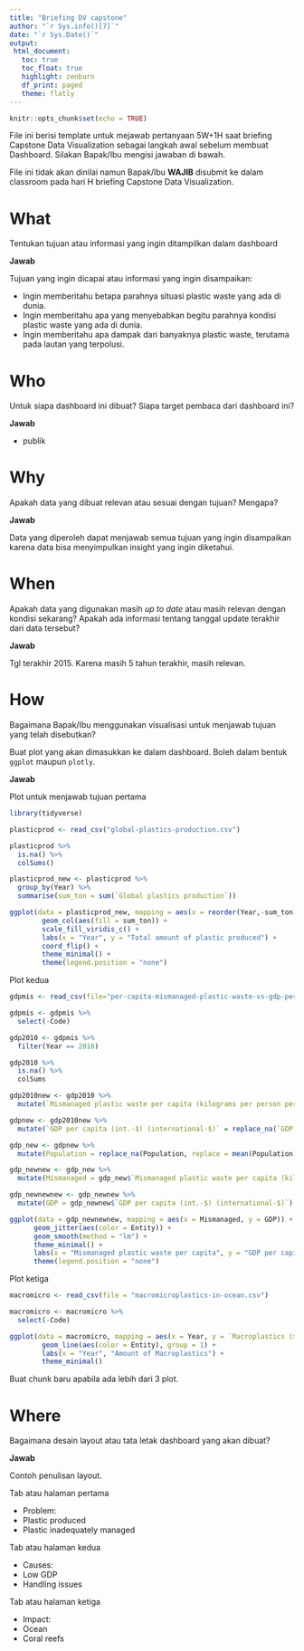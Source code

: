 ```yaml
---
title: "Briefing DV capstone"
author: "`r Sys.info()[7]`"
date: "`r Sys.Date()`"
output: 
 html_document:
   toc: true
   toc_float: true
   highlight: zenburn
   df_print: paged
   theme: flatly
---
```


```r
knitr::opts_chunk$set(echo = TRUE)
```

File ini berisi template untuk mejawab pertanyaan 5W+1H saat briefing Capstone Data Visualization sebagai langkah awal sebelum membuat Dashboard. Silakan Bapak/Ibu mengisi jawaban di bawah. 

File ini tidak akan dinilai namun Bapak/Ibu **WAJIB** disubmit ke dalam classroom pada hari H briefing Capstone Data Visualization.

# What

Tentukan tujuan atau informasi yang ingin ditampilkan dalam dashboard

**Jawab**

Tujuan yang ingin dicapai atau informasi yang ingin disampaikan:

- Ingin memberitahu betapa parahnya situasi plastic waste yang ada di dunia.
- Ingin memberitahu apa yang menyebabkan begitu parahnya kondisi plastic waste yang ada di dunia.
- Ingin memberitahu apa dampak dari banyaknya plastic waste, terutama pada lautan yang terpolusi.

# Who

Untuk siapa dashboard ini dibuat? Siapa target pembaca dari dashboard ini?

**Jawab**

- publik

# Why

Apakah data yang dibuat relevan atau sesuai dengan tujuan? Mengapa?

**Jawab**

Data yang diperoleh dapat menjawab semua tujuan yang ingin disampaikan karena data bisa menyimpulkan insight yang ingin diketahui.

# When

Apakah data yang digunakan masih *up to date* atau masih relevan dengan kondisi sekarang? Apakah ada informasi tentang tanggal update terakhir dari data tersebut?

**Jawab**

Tgl terakhir 2015. Karena masih 5 tahun terakhir, masih relevan.


# How

Bagaimana Bapak/Ibu menggunakan visualisasi untuk menjawab tujuan yang telah disebutkan? 

Buat plot yang akan dimasukkan ke dalam dashboard. Boleh dalam bentuk `ggplot` maupun `plotly`.

**Jawab**

Plot untuk menjawab tujuan pertama
```r
library(tidyverse)

plasticprod <- read_csv("global-plastics-production.csv")

plasticprod %>% 
  is.na() %>% 
  colSums()

plasticprod_new <- plasticprod %>% 
  group_by(Year) %>% 
  summarise(sum_ton = sum(`Global plastics production`))

ggplot(data = plasticprod_new, mapping = aes(x = reorder(Year,-sum_ton), y = sum_ton, text = paste("Year:", Year, "<br>", "Amount of plastic produced:", sum_ton))) +
        geom_col(aes(fill = sum_ton)) +
        scale_fill_viridis_c() +
        labs(x = "Year", y = "Total amount of plastic produced") +
        coord_flip() +
        theme_minimal() +
        theme(legend.position = "none")
```

Plot kedua
```r

gdpmis <- read_csv(file="per-capita-mismanaged-plastic-waste-vs-gdp-per-capita.csv")

gdpmis <- gdpmis %>% 
  select(-Code)

gdp2010 <- gdpmis %>% 
  filter(Year == 2010)

gdp2010 %>% 
  is.na() %>% 
  colSums

gdp2010new <- gdp2010 %>% 
  mutate(`Mismanaged plastic waste per capita (kilograms per person per day)` = replace_na(`Mismanaged plastic waste per capita (kilograms per person per day)`, replace = mean(`Mismanaged plastic waste per capita (kilograms per person per day)`, na.rm = T)))

gdpnew <- gdp2010new %>% 
  mutate(`GDP per capita (int.-$) (international-$)` = replace_na(`GDP per capita (int.-$) (international-$)`, replace = mean(`GDP per capita (int.-$) (international-$)`, na.rm = T)))

gdp_new <- gdpnew %>% 
  mutate(Population = replace_na(Population, replace = mean(Population, na.rm = T)))

gdp_newnew <- gdp_new %>% 
  mutate(Mismanaged = gdp_new$`Mismanaged plastic waste per capita (kilograms per person per day)`)

gdp_newnewnew <- gdp_newnew %>% 
  mutate(GDP = gdp_newnew$`GDP per capita (int.-$) (international-$)`)

ggplot(data = gdp_newnewnew, mapping = aes(x = Mismanaged, y = GDP)) +
      geom_jitter(aes(color = Entity)) +
      geom_smooth(method = "lm") +
      theme_minimal() +
      labs(x = "Mismanaged plastic waste per capita", y = "GDP per capita") +
      theme(legend.position = "none") 
```

Plot ketiga
```r
macromicro <- read_csv(file = "macromicroplastics-in-ocean.csv")

macromicro <- macromicro %>% 
  select(-Code)

ggplot(data = macromicro, mapping = aes(x = Year, y = `Macroplastics (>0.5cm) (tonnes)`, text = paste("Year:", Year, "<br>", "Amount of Macroplastics:", paste0(`Macroplastics (>0.5cm) (tonnes)`, " tonnes"), "<br>", Entity))) +
        geom_line(aes(color = Entity), group = 1) +
        labs(x = "Year", "Amount of Macroplastics") +
        theme_minimal()
```

Buat chunk baru apabila ada lebih dari 3 plot.

# Where

Bagaimana desain layout atau tata letak dashboard yang akan dibuat?

**Jawab**

Contoh penulisan layout. 

Tab atau halaman pertama

- Problem:
- Plastic produced 
- Plastic inadequately managed

Tab atau halaman kedua

- Causes:
- Low GDP
- Handling issues

Tab atau halaman ketiga

- Impact:
- Ocean
- Coral reefs
